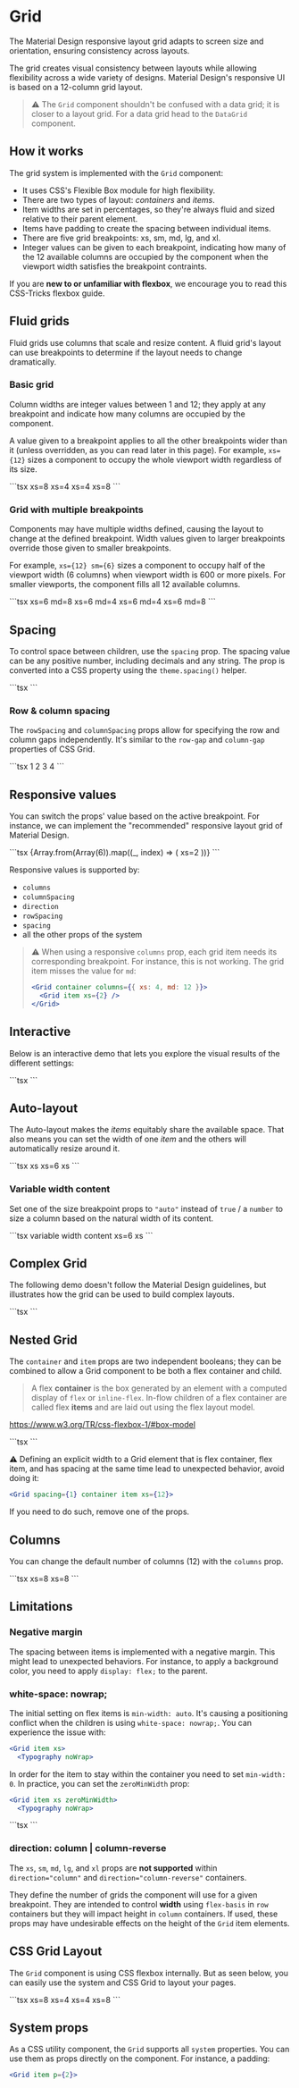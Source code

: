 
# Grid

<p className="description">
  The Material Design responsive layout grid adapts to screen size and
  orientation, ensuring consistency across layouts.
</p>

The grid creates visual consistency between layouts while allowing flexibility across a wide variety of designs.
Material Design's responsive UI is based on a 12-column grid layout.

> ⚠️ The `Grid` component shouldn't be confused with a data grid; it is closer to a layout grid. For a data grid head to the `DataGrid` component.

## How it works

The grid system is implemented with the `Grid` component:

- It uses CSS's Flexible Box module for high flexibility.
- There are two types of layout: _containers_ and _items_.
- Item widths are set in percentages, so they're always fluid and sized relative to their parent element.
- Items have padding to create the spacing between individual items.
- There are five grid breakpoints: xs, sm, md, lg, and xl.
- Integer values can be given to each breakpoint, indicating how many of the 12 available columns are occupied by the component when the viewport width satisfies the breakpoint contraints.

If you are **new to or unfamiliar with flexbox**, we encourage you to read this CSS-Tricks flexbox guide.

## Fluid grids

Fluid grids use columns that scale and resize content. A fluid grid's layout can use breakpoints to determine if the layout needs to change dramatically.

### Basic grid

Column widths are integer values between 1 and 12; they apply at any breakpoint and indicate how many columns are occupied by the component.

A value given to a breakpoint applies to all the other breakpoints wider than it (unless overridden, as you can read later in this page). For example, `xs={12}` sizes a component to occupy the whole viewport width regardless of its size.

<BasicGrid />
```tsx
<Grid container spacing={2}>
  <Grid item xs={8}>
    <Item>xs=8</Item>
  </Grid>
  <Grid item xs={4}>
    <Item>xs=4</Item>
  </Grid>
  <Grid item xs={4}>
    <Item>xs=4</Item>
  </Grid>
  <Grid item xs={8}>
    <Item>xs=8</Item>
  </Grid>
</Grid>
```

### Grid with multiple breakpoints

Components may have multiple widths defined, causing the layout to change at the defined breakpoint. Width values given to larger breakpoints override those given to smaller breakpoints.

For example, `xs={12} sm={6}` sizes a component to occupy half of the viewport width (6 columns) when viewport width is 600 or more pixels. For smaller viewports, the component fills all 12 available columns.

<FullWidthGrid />
```tsx
<Grid container spacing={2}>
  <Grid item xs={6} md={8}>
    <Item>xs=6 md=8</Item>
  </Grid>
  <Grid item xs={6} md={4}>
    <Item>xs=6 md=4</Item>
  </Grid>
  <Grid item xs={6} md={4}>
    <Item>xs=6 md=4</Item>
  </Grid>
  <Grid item xs={6} md={8}>
    <Item>xs=6 md=8</Item>
  </Grid>
</Grid>
```

## Spacing

To control space between children, use the `spacing` prop.
The spacing value can be any positive number, including decimals and any string.
The prop is converted into a CSS property using the `theme.spacing()` helper.

<SpacingGrid />
```tsx
<SpacingGrid />
```

### Row & column spacing

The `rowSpacing` and `columnSpacing` props allow for specifying the row and column gaps independently.
It's similar to the `row-gap` and `column-gap` properties of CSS Grid.

<RowAndColumnSpacing />
```tsx
<Grid container rowSpacing={1} columnSpacing={{ xs: 1, sm: 2, md: 3 }}>
  <Grid item xs={6}>
    <Item>1</Item>
  </Grid>
  <Grid item xs={6}>
    <Item>2</Item>
  </Grid>
  <Grid item xs={6}>
    <Item>3</Item>
  </Grid>
  <Grid item xs={6}>
    <Item>4</Item>
  </Grid>
</Grid>
```

## Responsive values

You can switch the props' value based on the active breakpoint.
For instance, we can implement the "recommended" responsive layout grid of Material Design.

<ResponsiveGrid />
```tsx
<Grid container spacing={{ xs: 2, md: 3 }} columns={{ xs: 4, sm: 8, md: 12 }}>
  {Array.from(Array(6)).map((_, index) => (
    <Grid item xs={2} sm={4} md={4} key={index}>
      <Item>xs=2</Item>
    </Grid>
  ))}
</Grid>
```

Responsive values is supported by:

- `columns`
- `columnSpacing`
- `direction`
- `rowSpacing`
- `spacing`
- all the other props of the system

> ⚠️ When using a responsive `columns` prop, each grid item needs its corresponding breakpoint.
> For instance, this is not working. The grid item misses the value for `md`:
>
> ```jsx
> <Grid container columns={{ xs: 4, md: 12 }}>
>   <Grid item xs={2} />
> </Grid>
> ```

## Interactive

Below is an interactive demo that lets you explore the visual results of the different settings:

<InteractiveGrid />
```tsx
<InteractiveGrid />
```

## Auto-layout

The Auto-layout makes the _items_ equitably share the available space.
That also means you can set the width of one _item_ and the others will automatically resize around it.

<AutoGrid />
```tsx
<Grid container spacing={3}>
  <Grid item xs>
    <Item>xs</Item>
  </Grid>
  <Grid item xs={6}>
    <Item>xs=6</Item>
  </Grid>
  <Grid item xs>
    <Item>xs</Item>
  </Grid>
</Grid>
```

### Variable width content

Set one of the size breakpoint props to `"auto"` instead of `true` / a `number` to size
a column based on the natural width of its content.

<VariableWidthGrid />
```tsx
<Grid container spacing={3}>
  <Grid item xs="auto">
    <Item>variable width content</Item>
  </Grid>
  <Grid item xs={6}>
    <Item>xs=6</Item>
  </Grid>
  <Grid item xs>
    <Item>xs</Item>
  </Grid>
</Grid>
```

## Complex Grid

The following demo doesn't follow the Material Design guidelines, but illustrates how the grid can be used to build complex layouts.

<ComplexGrid />
```tsx
<ComplexGrid />
```

## Nested Grid

The `container` and `item` props are two independent booleans; they can be combined to allow a Grid component to be both a flex container and child.

> A flex **container** is the box generated by an element with a computed display of `flex` or `inline-flex`. In-flow children of a flex container are called flex **items** and are laid out using the flex layout model.

https://www.w3.org/TR/css-flexbox-1/#box-model

<NestedGrid />
```tsx
<Grid container spacing={1}>
  <Grid container item spacing={3}>
    <FormRow />
  </Grid>
  <Grid container item spacing={3}>
    <FormRow />
  </Grid>
  <Grid container item spacing={3}>
    <FormRow />
  </Grid>
</Grid>
```

⚠️ Defining an explicit width to a Grid element that is flex container, flex item, and has spacing at the same time lead to unexpected behavior, avoid doing it:

```jsx
<Grid spacing={1} container item xs={12}>
```

If you need to do such, remove one of the props.

## Columns

You can change the default number of columns (12) with the `columns` prop.

<ColumnsGrid />
```tsx
<Grid container spacing={2} columns={16}>
  <Grid item xs={8}>
    <Item>xs=8</Item>
  </Grid>
  <Grid item xs={8}>
    <Item>xs=8</Item>
  </Grid>
</Grid>
```

## Limitations

### Negative margin

The spacing between items is implemented with a negative margin. This might lead to unexpected behaviors. For instance, to apply a background color, you need to apply `display: flex;` to the parent.

### white-space: nowrap;

The initial setting on flex items is `min-width: auto`.
It's causing a positioning conflict when the children is using `white-space: nowrap;`.
You can experience the issue with:

```jsx
<Grid item xs>
  <Typography noWrap>
```

In order for the item to stay within the container you need to set `min-width: 0`.
In practice, you can set the `zeroMinWidth` prop:

```jsx
<Grid item xs zeroMinWidth>
  <Typography noWrap>
```

<AutoGridNoWrap />
```tsx
<AutoGridNoWrap />
```

### direction: column | column-reverse

The `xs`, `sm`, `md`, `lg`, and `xl` props are **not supported** within `direction="column"` and `direction="column-reverse"` containers.

They define the number of grids the component will use for a given breakpoint. They are intended to control **width** using `flex-basis` in `row` containers but they will impact height in `column` containers.
If used, these props may have undesirable effects on the height of the `Grid` item elements.

## CSS Grid Layout

The `Grid` component is using CSS flexbox internally.
But as seen below, you can easily use the system and CSS Grid to layout your pages.

<CSSGrid />
```tsx
<Box display="grid" gridTemplateColumns="repeat(12, 1fr)" gap={2}>
  <Box gridColumn="span 8">
    <Item>xs=8</Item>
  </Box>
  <Box gridColumn="span 4">
    <Item>xs=4</Item>
  </Box>
  <Box gridColumn="span 4">
    <Item>xs=4</Item>
  </Box>
  <Box gridColumn="span 8">
    <Item>xs=8</Item>
  </Box>
</Box>
```

## System props

As a CSS utility component, the `Grid` supports all `system` properties. You can use them as props directly on the component.
For instance, a padding:

```jsx
<Grid item p={2}>
```
